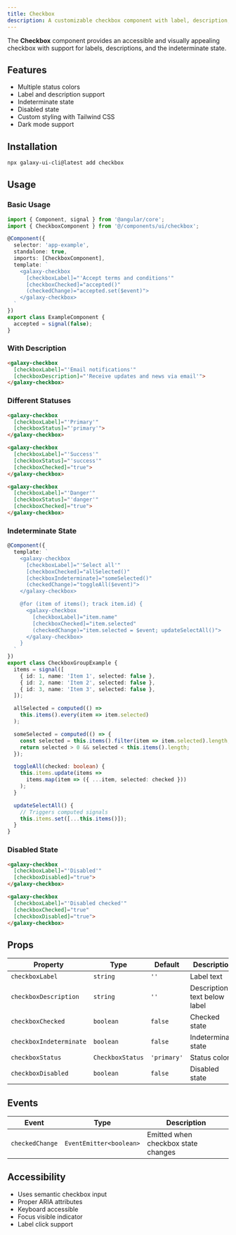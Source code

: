 ```yaml
---
title: Checkbox
description: A customizable checkbox component with label, description, and indeterminate state
---
```


The **Checkbox** component provides an accessible and visually appealing checkbox with support for labels, descriptions, and the indeterminate state.

## Features

- Multiple status colors
- Label and description support
- Indeterminate state
- Disabled state
- Custom styling with Tailwind CSS
- Dark mode support

## Installation

```bash
npx galaxy-ui-cli@latest add checkbox
```

## Usage

### Basic Usage

```typescript
import { Component, signal } from '@angular/core';
import { CheckboxComponent } from '@/components/ui/checkbox';

@Component({
  selector: 'app-example',
  standalone: true,
  imports: [CheckboxComponent],
  template: `
    <galaxy-checkbox
      [checkboxLabel]="'Accept terms and conditions'"
      [checkboxChecked]="accepted()"
      (checkedChange)="accepted.set($event)">
    </galaxy-checkbox>
  `
})
export class ExampleComponent {
  accepted = signal(false);
}
```

### With Description

```html
<galaxy-checkbox
  [checkboxLabel]="'Email notifications'"
  [checkboxDescription]="'Receive updates and news via email'">
</galaxy-checkbox>
```

### Different Statuses

```html
<galaxy-checkbox
  [checkboxLabel]="'Primary'"
  [checkboxStatus]="'primary'">
</galaxy-checkbox>

<galaxy-checkbox
  [checkboxLabel]="'Success'"
  [checkboxStatus]="'success'"
  [checkboxChecked]="true">
</galaxy-checkbox>

<galaxy-checkbox
  [checkboxLabel]="'Danger'"
  [checkboxStatus]="'danger'"
  [checkboxChecked]="true">
</galaxy-checkbox>
```

### Indeterminate State

```typescript
@Component({
  template: `
    <galaxy-checkbox
      [checkboxLabel]="'Select all'"
      [checkboxChecked]="allSelected()"
      [checkboxIndeterminate]="someSelected()"
      (checkedChange)="toggleAll($event)">
    </galaxy-checkbox>

    @for (item of items(); track item.id) {
      <galaxy-checkbox
        [checkboxLabel]="item.name"
        [checkboxChecked]="item.selected"
        (checkedChange)="item.selected = $event; updateSelectAll()">
      </galaxy-checkbox>
    }
  `
})
export class CheckboxGroupExample {
  items = signal([
    { id: 1, name: 'Item 1', selected: false },
    { id: 2, name: 'Item 2', selected: false },
    { id: 3, name: 'Item 3', selected: false },
  ]);

  allSelected = computed(() =>
    this.items().every(item => item.selected)
  );

  someSelected = computed(() => {
    const selected = this.items().filter(item => item.selected).length;
    return selected > 0 && selected < this.items().length;
  });

  toggleAll(checked: boolean) {
    this.items.update(items =>
      items.map(item => ({ ...item, selected: checked }))
    );
  }

  updateSelectAll() {
    // Triggers computed signals
    this.items.set([...this.items()]);
  }
}
```

### Disabled State

```html
<galaxy-checkbox
  [checkboxLabel]="'Disabled'"
  [checkboxDisabled]="true">
</galaxy-checkbox>

<galaxy-checkbox
  [checkboxLabel]="'Disabled checked'"
  [checkboxChecked]="true"
  [checkboxDisabled]="true">
</galaxy-checkbox>
```

## Props

| Property | Type | Default | Description |
|----------|------|---------|-------------|
| `checkboxLabel` | `string` | `''` | Label text |
| `checkboxDescription` | `string` | `''` | Description text below label |
| `checkboxChecked` | `boolean` | `false` | Checked state |
| `checkboxIndeterminate` | `boolean` | `false` | Indeterminate state |
| `checkboxStatus` | `CheckboxStatus` | `'primary'` | Status color |
| `checkboxDisabled` | `boolean` | `false` | Disabled state |

## Events

| Event | Type | Description |
|-------|------|-------------|
| `checkedChange` | `EventEmitter<boolean>` | Emitted when checkbox state changes |

## Accessibility

- Uses semantic checkbox input
- Proper ARIA attributes
- Keyboard accessible
- Focus visible indicator
- Label click support
